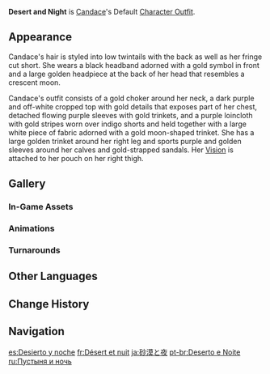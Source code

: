 {{Outfit Infobox
|id           = 202100
|image        = <gallery>
Character Candace Full Wish.png|Wish
Character Candace Game.png|In-Game
</gallery>
|character    = Candace
|type         = Default
|description  = Candace's outfit. No matter where she goes, the golden sands and the nights of her homeland that adorn her clothes go together with her.
|obtain       = Unlocked upon obtaining character
}}
'''Desert and Night''' is [[Candace]]'s Default [[Character Outfit]].

==Appearance==
<!-- Keep appearance section short and concise. Limit to 1-2 paragraphs (preferably 1 paragraph) with 3-4 sentences each. -->
Candace's hair is styled into low twintails with the back as well as her fringe cut short. She wears a black headband adorned with a gold symbol in front and a large golden headpiece at the back of her head that resembles a crescent moon.

Candace's outfit consists of a gold choker around her neck, a dark purple and off-white cropped top with gold details that exposes part of her chest, detached flowing purple sleeves with gold trinkets, and a purple loincloth with gold stripes worn over indigo shorts and held together with a large white piece of fabric adorned with a gold moon-shaped trinket. She has a large golden trinket around her right leg and sports purple and golden sleeves around her calves and gold-strapped sandals. Her {{Hydro}} [[Vision]] is attached to her pouch on her right thigh.

==Gallery==
===In-Game Assets===
{{Assets/Outfit|Desert and Night|nomain=1}}

===Animations===
{{Preview/CharacterAnimations|Candace|nocaption=1}}

===Turnarounds===
{{Turnarounds}}

==Other Languages==
{{Other Languages
|en      = Desert and Night
|zhs     = 沙漠与夜
|zhs_rm  = Shāmò yǔ Yè
|zht     = 沙漠與夜
|zht_rm  = Shāmò yǔ Yè
|zh_tl   = Desert and Night
|ja      = 砂漠と夜
|ja_rm   = Sabaku to Yoru
|ja_tl   = Desert and Night
|ko      = 사막과 밤
|ko_tl   = Desert and Night
|es      = Desierto y noche
|es_tl   = Desert and Night
|fr      = Désert et nuit
|fr_tl   = Desert and Night
|ru      = Пустыня и ночь
|ru_tl   = Desert and Night
|th      = ท้องทะเลทรายและราตรีกาล
|th_rm   = Thongthalesai Lae Ratrikan
|th_tl   = Desert and Night
|vi      = Đêm Và Sa Mạc
|vi_tl   = Night and Desert
|de      = Nacht und Wüste
|de_tl   = Night and Desert
|id      = Desert and Night
|pt      = Deserto e Noite
|pt_tl   = Desert and Night
|tr      = Çöl ve Gece
|tr_tl   = Desert and Night
|it      = Deserto e notte
|it_tl   = Desert and Night
}}

==Change History==
{{Change History|3.1}}

==Navigation==
{{Dressing Room Navbox|type=outfit}}

[[es:Desierto y noche]]
[[fr:Désert et nuit]]
[[ja:砂漠と夜]]
[[pt-br:Deserto e Noite]]
[[ru:Пустыня и ночь]]